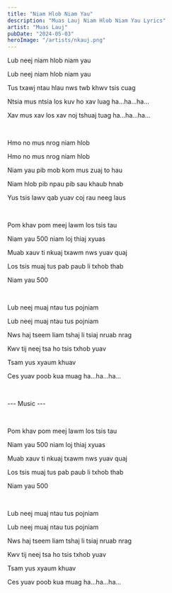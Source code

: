 ```yaml
---
title: "Niam Hlob Niam Yau"
description: "Muas Lauj Niam Hlob Niam Yau Lyrics"
artist: "Muas Lauj"
pubDate: "2024-05-03"
heroImage: "/artists/nkauj.png"
---
```


Lub neej niam hlob niam yau

Lub neej niam hlob niam yau

Tus txawj ntau hlau nws twb khwv tsis cuag

Ntsia mus ntsia los kuv ho xav luag ha...ha...ha...

Xav mus xav los xav noj tshuaj tuag ha...ha...ha...

<br />

Hmo no mus nrog niam hlob

Hmo no mus nrog niam hlob

Niam yau pib mob kom mus zuaj to hau

Niam hlob pib npau pib sau khaub hnab

Yus tsis lawv qab yuav coj rau neeg laus

<br />

Pom khav pom meej lawm los tsis tau

Niam yau 500 niam loj thiaj xyuas

Muab xauv ti nkuaj txawm nws yuav quaj

Los tsis muaj tus pab paub li txhob thab

Niam yau 500

<br />

Lub neej muaj ntau tus pojniam

Lub neej muaj ntau tus pojniam

Nws haj tseem liam tshaj li tsiaj nruab nrag

Kwv tij neej tsa ho tsis txhob yuav

Tsam yus xyaum khuav

Ces yuav poob kua muag ha...ha...ha...

<br />

--- Music ---

<br />

Pom khav pom meej lawm los tsis tau

Niam yau 500 niam loj thiaj xyuas

Muab xauv ti nkuaj txawm nws yuav quaj

Los tsis muaj tus pab paub li txhob thab

Niam yau 500

<br />

Lub neej muaj ntau tus pojniam

Lub neej muaj ntau tus pojniam

Nws haj tseem liam tshaj li tsiaj nruab nrag

Kwv tij neej tsa ho tsis txhob yuav

Tsam yus xyaum khuav

Ces yuav poob kua muag ha...ha...ha...
